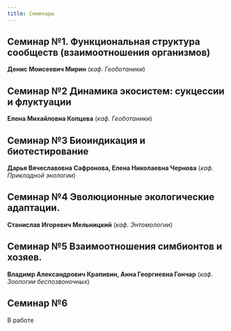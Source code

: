 ```yaml
---
title: Семинары
---
```


## Семинар №1.  Функциональная структура сообществ (взаимоотношения организмов)
**Денис Моисеевич Мирин** (*каф. Геоботаники*)

## Семинар  №2  Динамика экосистем: сукцессии и флуктуации
**Елена Михайловна Копцева** (*каф. Геоботаники*)


## Семинар  №3 Биоиндикация и биотестирование
**Дарья Вячеславовна Сафронова, Елена Николаевна Чернова** (*каф. Прикладной экологии*)

## Семинар  №4 Эволюционные экологические адаптации.
**Станислав Игоревич Мельницкий** (*каф. Энтомологии*)


## Семинар  №5  Взаимоотношения симбионтов и хозяев.
**Владимр Александрович Крапивин, Анна Георгиевна Гончар**  (*каф. Зоологии беспозвоночных*)

## Семинар  №6

В работе
